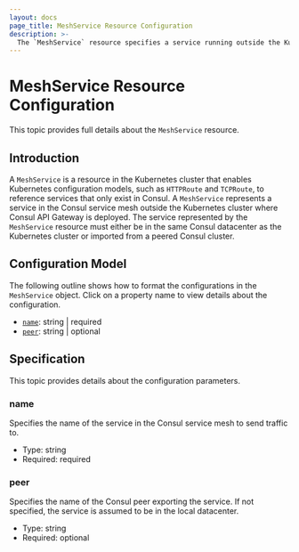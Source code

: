```yaml
---
layout: docs
page_title: MeshService Resource Configuration
description: >-
  The `MeshService` resource specifies a service running outside the Kubernetes cluster but in the same datacenter where the Consul API Gateway is deployed. Learn about its configuration model and reference specifications.
---
```


# MeshService Resource Configuration

This topic provides full details about the `MeshService` resource.

## Introduction

A `MeshService` is a resource in the Kubernetes cluster that enables Kubernetes configuration models, such as `HTTPRoute` and `TCPRoute`, to reference services that only exist in Consul.
A `MeshService` represents a service in the Consul service mesh outside the Kubernetes cluster where Consul API Gateway is deployed.
The service represented by the `MeshService` resource must either be in the same Consul datacenter as the Kubernetes cluster or imported from a peered Consul cluster.


## Configuration Model

The following outline shows how to format the configurations in the `MeshService` object. Click on a property name to view details about the configuration.

* [`name`](#name): string | required
* [`peer`](#peer): string | optional


## Specification

This topic provides details about the configuration parameters.

### name
Specifies the name of the service in the Consul service mesh to send traffic to.
* Type: string
* Required: required

### peer
Specifies the name of the Consul peer exporting the service. If not specified, the service is assumed to be in the local datacenter.
* Type: string
* Required: optional
